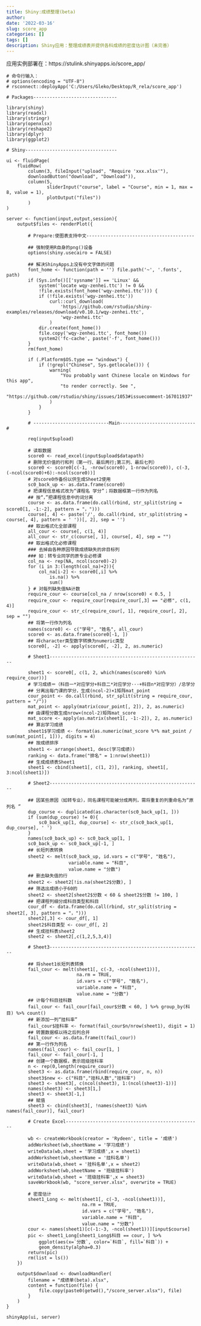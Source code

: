 ```yaml
---
title: Shiny:成绩整理(beta)
author: 
date: '2022-03-16'
slug: score_app
categories: []
tags: []
description: Shiny应用：整理成绩表并提供各科成绩的密度估计图（未完善）
---
```


应用实例部署在：https://stulink.shinyapps.io/score_app/

```
# 命令行输入：
# options(encoding = "UTF-8")
# rsconnect::deployApp('C:/Users/Gleko/Desktop/R_rela/score_app')

# Packages-------------------------------

library(shiny)
library(readxl)
library(stringr)
library(openxlsx)
library(reshape2)
library(dplyr)
library(ggplot2)

# Shiny----------------------------------

ui <- fluidPage(
    fluidRow(
        column(3, fileInput("upload", "Require 'xxx.xlsx'"), 
        downloadButton("download", "Download")),
        column(5, 
               sliderInput("course", label = "Course", min = 1, max = 8, value = 1),
               plotOutput("files"))
        )
)

server <- function(input,output,session){
    output$files <- renderPlot({
        
        # Prepare:使图表支持中文----------------------------------------
        
        ## 强制使用R自身的png()设备
        options(shiny.usecairo = FALSE)
        
        ## 解决ShinyApps上没有中文字体的问题
        font_home <- function(path = '') file.path('~', '.fonts', path)
        if (Sys.info()[['sysname']] == 'Linux' &&
            system('locate wqy-zenhei.ttc') != 0 &&
            !file.exists(font_home('wqy-zenhei.ttc'))) {
            if (!file.exists('wqy-zenhei.ttc'))
                curl::curl_download(
                    'https://github.com/rstudio/shiny-examples/releases/download/v0.10.1/wqy-zenhei.ttc',
                    'wqy-zenhei.ttc'
                )
            dir.create(font_home())
            file.copy('wqy-zenhei.ttc', font_home())
            system2('fc-cache', paste('-f', font_home()))
        }
        rm(font_home)
        
        if (.Platform$OS.type == "windows") {
            if (!grepl("Chinese", Sys.getlocale())) {
                warning(
                    "You probably want Chinese locale on Windows for this app",
                    "to render correctly. See ",
                    "https://github.com/rstudio/shiny/issues/1053#issuecomment-167011937"
                )
            }
        }
        
        # ----------------------------Main---------------------------- #
        
        req(input$upload)
        
        # 读取数据
        score0 <- read_excel(input$upload$datapath)
        # 删除无价值的行和列（第一行、最后两行;第三列、最后七列）
        score0 <- score0[c(-1, -nrow(score0), 1-nrow(score0)), c(-3, (-ncol(score0)+6):-ncol(score0))]
        # 对score0作备份以供生成Sheet2使用
        sc0_back_up <- as.data.frame(score0)
        # 把课程信息格式改为“课程名 学分”；将数据框第一行作为列名
        ## 按“，”把课程信息中的词分离
        course <- as.data.frame(do.call(rbind, str_split(string = score0[1, -1:-2], pattern = "，")))
        course[, 4] <- paste('/', do.call(rbind, str_split(string = course[, 4], pattern = ' '))[, 2], sep = '')
        ## 取出格式化全部课程
        all_cour <- course[, c(1, 4)]
        all_cour <- str_c(course[, 1], course[, 4], sep = "")
        ## 取出格式化必修课程
        ### 去掉由各种原因导致成绩缺失的非目标列
        ### 如：转专业同学的原专业必修课
        col_na <- rep(NA, ncol(score0)-2)
        for (i in 3:(length(col_na)+2)){
            col_na[i-2] <- score0[,i] %>% 
                is.na() %>% 
                sum()
        } # 对每列缺失值NA计数
        require_cour <- course[col_na / nrow(score0) < 0.5, ]
        require_cour <- require_cour[require_cour[,3] == "必修", c(1, 4)]
        require_cour <- str_c(require_cour[, 1], require_cour[, 2], sep = "")
        ## 将第一行作为列名
        names(score0) <- c("学号", "姓名", all_cour)
        score0 <- as.data.frame(score0[-1, ])
        ## 将character类型数字转换为numeric类型
        score0[, -2] <- apply(score0[, -2], 2, as.numeric)
        
        # Sheet1--------------------------------------------------------
        
        sheet1 <- score0[, c(1, 2, which(names(score0) %in% require_cour))]
        # 学习成绩＝（科目一*对应学分+科目二*对应学分···+科目n*对应学分）/总学分
        ## 分离出每门课的学分，生成(ncol-2)×1矩阵mat_point
        cour_point <- do.call(rbind, str_split(string = require_cour, pattern = "/"))
        mat_point <- apply(matrix(cour_point[, 2]), 2, as.numeric)
        ## 由课程分数生成nrow×(ncol-2)矩阵mat_score
        mat_score <- apply(as.matrix(sheet1[, -1:-2]), 2, as.numeric)
        ## 算出学习成绩
        sheet1$学习成绩 <- format(as.numeric(mat_score %*% mat_point / sum(mat_point[, 1])), digits = 4)
        ## 按成绩排序
        sheet1 <- arrange(sheet1, desc(学习成绩))
        ranking <- data.frame("排名" = 1:nrow(sheet1))
        ## 生成成绩表Sheet1
        sheet1 <- cbind(sheet1[, c(1, 2)], ranking, sheet1[, 3:ncol(sheet1)])
        
        # Sheet2--------------------------------------------------------
        
        ## 因某些原因（如转专业），同名课程可能被分成两列，需将重复的列重命名为“原列名 ”
        dup_course <- duplicated(as.character(sc0_back_up[1, ]))
        if (sum(dup_course) != 0){
            sc0_back_up[1, dup_course] <- str_c(sc0_back_up[1, dup_course], ' ')
        }
        names(sc0_back_up) <- sc0_back_up[1, ]
        sc0_back_up <- sc0_back_up[-1, ]
        ## 长短列表转换
        sheet2 <- melt(sc0_back_up, id.vars = c("学号", "姓名"),
                       variable.name = "科目",
                       value.name = "分数")
        ## 删去缺失值的行
        sheet2 <- sheet2[!is.na(sheet2$分数), ]
        ## 筛选出成绩小于60的
        sheet2 <- sheet2[sheet2$分数 < 60 & sheet2$分数 != 100, ]
        ## 把课程列细分成科目类型和科目
        cour_df <- data.frame(do.call(rbind, str_split(string = sheet2[, 3], pattern = "，")))
        sheet2[,3] <- cour_df[, 1]
        sheet2$科目类型 <- cour_df[, 2]
        ## 生成挂科表sheet2
        sheet2 <- sheet2[,c(1,2,5,3,4)]
        
        # Sheet3--------------------------------------------------------
        
        ## 将sheet1长短列表转换
        fail_cour <- melt(sheet1[, c(-3, -ncol(sheet1))],
                          na.rm = TRUE,
                          id.vars = c("学号", "姓名"),
                          variable.name = "科目",
                          value.name = "分数")
        ## 计每个科目挂科数
        fail_cour <- fail_cour[fail_cour$分数 < 60, ] %>% group_by(科目) %>% count()
        ## 新添加一列“挂科率”
        fail_cour$挂科率 <- format(fail_cour$n/nrow(sheet1), digit = 1)
        ## 转置数据框以待之后列合并
        fail_cour <- as.data.frame(t(fail_cour))
        ## 第一行作为列名
        names(fail_cour) <- fail_cour[1, ]
        fail_cour <- fail_cour[-1, ]
        ## 创建一个数据框，表示班级挂科率
        n <- rep(0,length(require_cour))
        sheet3 <- as.data.frame(rbind(require_cour, n, n))
        sheet3$new <- c("科目","挂科人数","挂科率")
        sheet3 <- sheet3[, c(ncol(sheet3), 1:(ncol(sheet3)-1))]
        names(sheet3) <- sheet3[1,]
        sheet3 <- sheet3[-1,]
        ## 赋值
        sheet3 <- cbind(sheet3[, !names(sheet3) %in% names(fail_cour)], fail_cour)
        
        # Create Excel--------------------------------------------------
        
        wb <- createWorkbook(creator = 'Rydeen', title = '成绩')
        addWorksheet(wb,sheetName = '学习成绩')
        writeData(wb,sheet = '学习成绩',x = sheet1)
        addWorksheet(wb,sheetName = '挂科名单')
        writeData(wb,sheet = '挂科名单',x = sheet2)
        addWorksheet(wb,sheetName = '班级挂科率')
        writeData(wb,sheet = '班级挂科率',x = sheet3)
        saveWorkbook(wb, "score_server.xlsx", overwrite = TRUE)
        
        # 密度估计
        sheet1_Long <- melt(sheet1[, c(-3, -ncol(sheet1))],
                            na.rm = TRUE,
                            id.vars = c("学号", "姓名"),
                            variable.name = "科目",
                            value.name = "分数")
        cour <- names(sheet1)[c(-1:-3, -ncol(sheet1))][input$course]
        pic <- sheet1_Long[sheet1_Long$科目 == cour, ] %>% 
            ggplot(aes(x=`分数`, color=`科目`, fill=`科目`)) + 
            geom_density(alpha=0.3)
        return(pic)
        rm(list = ls())
    })
    
    output$download <- downloadHandler(
        filename = "成绩单(beta).xlsx",
        content = function(file) {
            file.copy(paste0(getwd(),"/score_server.xlsx"), file)
        }
    )
}

shinyApp(ui, server)
```